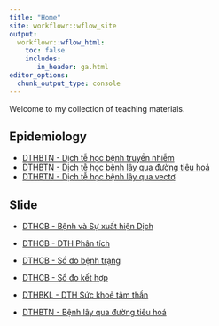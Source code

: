 ```yaml
---
title: "Home"
site: workflowr::wflow_site
output:
  workflowr::wflow_html:
    toc: false
    includes:
       in_header: ga.html
editor_options:
  chunk_output_type: console
---
```


Welcome to my collection of teaching materials.

## Epidemiology

* [DTHBTN - Dịch tễ học bệnh truyền nhiễm](https://decidelab.github.io/teaching_materials/DTHBTN_BenhTruyenNhiem.html)
* [DTHBTN - Dịch tễ học bệnh lây qua đường tiêu hoá](https://decidelab.github.io/teaching_materials/DTHBTN_BenhDuongTieuHoa.html)
* [DTHBTN - Dịch tễ học bệnh lây qua vectơ](https://decidelab.github.io/teaching_materials/DTHBTN_BenhLayQuaVecto.html)

## Slide

* [DTHCB - Bệnh và Sự xuất hiện Dịch](https://decidelab.github.io/teaching_materials/slides/Slide_DTHCB_BenhDich.html)
* [DTHCB - DTH Phân tích](https://decidelab.github.io/teaching_materials/slides/Slide_DTHCB_DTHPT.html)
* [DTHCB - Số đo bệnh trạng](https://decidelab.github.io/teaching_materials/slides/Slide_DTHCB_SDBT.html)
* [DTHCB - Số đo kết hợp](https://decidelab.github.io/teaching_materials/slides/Slide_DTHCB_SDKH.html)

* [DTHBKL - DTH Sức khoẻ tâm thần](https://decidelab.github.io/teaching_materials/slides/Slide_DTHBKL_MentalHealth.html)

* [DTHBTN - Bệnh lây qua đường tiêu hoá](https://decidelab.github.io/teaching_materials/slides/Slide_DTHBTN_BTH.html)
